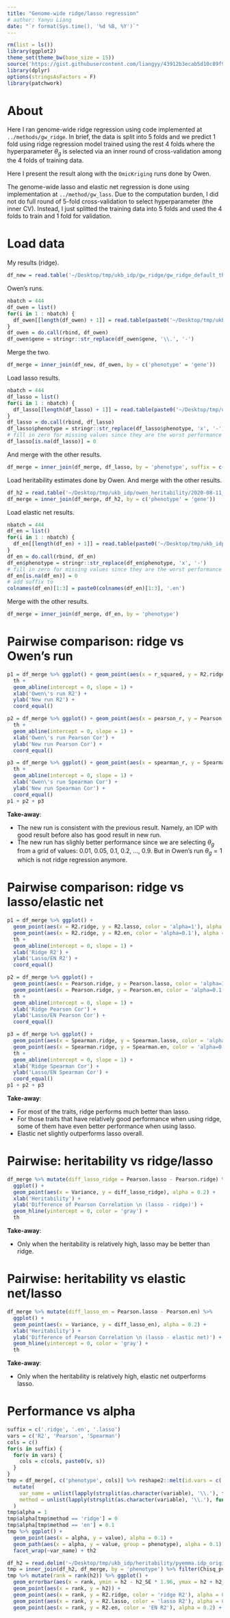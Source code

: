 ```yaml
---
title: "Genome-wide ridge/lasso regression"
# author: Yanyu Liang
date: "`r format(Sys.time(), '%d %B, %Y')`"
---
```


```r
rm(list = ls())
library(ggplot2)
theme_set(theme_bw(base_size = 15))
source('https://gist.githubusercontent.com/liangyy/43912b3ecab5d10c89f9d4b2669871c9/raw/3ca651cfa53ffccb8422f432561138a46e93710f/my_ggplot_theme.R')
library(dplyr)
options(stringsAsFactors = F)
library(patchwork)
```

# About

Here I ran genome-wide ridge regression using code implemented at `../methods/gw_ridge`.
In brief, the data is split into 5 folds and we predict 1 fold using ridge regression model trained using the rest 4 folds where the hyperparameter $\theta_g$ is selected via an inner round of cross-validation among the 4 folds of training data.

Here I present the result along with the `OmicKriging` runs done by Owen.

The genome-wide lasso and elastic net regression is done using implementation at `../method/gw_lass`. 
Due to the computation burden, I did not do full round of 5-fold cross-validation to select hyperparameter (the inner CV). Instead, I just splitted the training data into 5 folds and used the 4 folds to train and 1 fold for validation.


# Load data

My results (ridge).

```r
df_new = read.table('~/Desktop/tmp/ukb_idp/gw_ridge/gw_ridge_default_theta_g_fold_5_5.tsv.gz', header = T)
```

Owen's runs.

```r
nbatch = 444
df_owen = list()
for(i in 1 : nbatch) {
  df_owen[[length(df_owen) + 1]] = read.table(paste0('~/Desktop/tmp/ukb_idp/owen_okriging/okriging_cv_', i, '_summary.txt'), header = T)
}
df_owen = do.call(rbind, df_owen)
df_owen$gene = stringr::str_replace(df_owen$gene, '\\.', '-')
```

Merge the two.

```r
df_merge = inner_join(df_new, df_owen, by = c('phenotype' = 'gene'))
```

Load lasso results.

```r
nbatch = 444
df_lasso = list()
for(i in 1 : nbatch) {
  df_lasso[[length(df_lasso) + 1]] = read.table(paste0('~/Desktop/tmp/ukb_idp/gw_lasso/batch', stringi::stri_pad_left(i - 1, 3, 0), '.gw_lasso.performance.tsv'), header = T)
}
df_lasso = do.call(rbind, df_lasso)
df_lasso$phenotype = stringr::str_replace(df_lasso$phenotype, 'x', '-')
# fill in zero for missing values since they are the worst performance
df_lasso[is.na(df_lasso)] = 0 
```

And merge with the other results.

```r
df_merge = inner_join(df_merge, df_lasso, by = 'phenotype', suffix = c('.ridge', '.lasso'))
```

Load heritability estimates done by Owen.
And merge with the other results.

```r
df_h2 = read.table('~/Desktop/tmp/ukb_idp/owen_heritability/2020-08-11_idp-heritability-estimates.txt.gz', header = T)
df_merge = inner_join(df_merge, df_h2, by = c('phenotype' = 'gene'))
```

Load elastic net results.

```r
nbatch = 444
df_en = list()
for(i in 1 : nbatch) {
  df_en[[length(df_en) + 1]] = read.table(paste0('~/Desktop/tmp/ukb_idp/gw_elastic_net/batch', stringi::stri_pad_left(i - 1, 3, 0), '.gw_lasso.performance.tsv'), header = T)
}
df_en = do.call(rbind, df_en)
df_en$phenotype = stringr::str_replace(df_en$phenotype, 'x', '-')
# fill in zero for missing values since they are the worst performance
df_en[is.na(df_en)] = 0
# add suffix to 
colnames(df_en)[1:3] = paste0(colnames(df_en)[1:3], '.en')
```

Merge with the other results.

```r
df_merge = inner_join(df_merge, df_en, by = 'phenotype')
```

# Pairwise comparison: ridge vs Owen's run

```r
p1 = df_merge %>% ggplot() + geom_point(aes(x = r_squared, y = R2.ridge), alpha = 0.2) + 
  th + 
  geom_abline(intercept = 0, slope = 1) +
  xlab('Owen\'s run R2') +
  ylab('New run R2') + 
  coord_equal()

p2 = df_merge %>% ggplot() + geom_point(aes(x = pearson_r, y = Pearson.ridge), alpha = 0.2) + 
  th + 
  geom_abline(intercept = 0, slope = 1) +
  xlab('Owen\'s run Pearson Cor') +
  ylab('New run Pearson Cor') + 
  coord_equal()

p3 = df_merge %>% ggplot() + geom_point(aes(x = spearman_r, y = Spearman.ridge), alpha = 0.2) + 
  th + 
  geom_abline(intercept = 0, slope = 1) +
  xlab('Owen\'s run Spearman Cor') +
  ylab('New run Spearman Cor') + 
  coord_equal()
p1 + p2 + p3
```


**Take-away**: 

* The new run is consistent with the previous result. Namely, an IDP with good result before also has good result in new run.
* The new run has slighly better performance since we are selecting $\theta_g$ from a grid of values: 0.01, 0.05, 0.1, 0.2, ..., 0.9. But in Owen's run $\theta_g = 1$ which is not ridge regression anymore.



# Pairwise comparison: ridge vs lasso/elastic net

```r
p1 = df_merge %>% ggplot() + 
  geom_point(aes(x = R2.ridge, y = R2.lasso, color = 'alpha=1'), alpha = 0.2) +  
  geom_point(aes(x = R2.ridge, y = R2.en, color = 'alpha=0.1'), alpha = 0.2) + 
  th + 
  geom_abline(intercept = 0, slope = 1) +
  xlab('Ridge R2') +
  ylab('Lasso/EN R2') + 
  coord_equal()

p2 = df_merge %>% ggplot() +
  geom_point(aes(x = Pearson.ridge, y = Pearson.lasso, color = 'alpha=1'), alpha = 0.2) + 
  geom_point(aes(x = Pearson.ridge, y = Pearson.en, color = 'alpha=0.1'), alpha = 0.2) + 
  th + 
  geom_abline(intercept = 0, slope = 1) +
  xlab('Ridge Pearson Cor') +
  ylab('Lasso/EN Pearson Cor') + 
  coord_equal()

p3 = df_merge %>% ggplot() + 
  geom_point(aes(x = Spearman.ridge, y = Spearman.lasso, color = 'alpha=1'), alpha = 0.2) + 
  geom_point(aes(x = Spearman.ridge, y = Spearman.en, color = 'alpha=0.1'), alpha = 0.2) + 
  th + 
  geom_abline(intercept = 0, slope = 1) +
  xlab('Ridge Spearman Cor') +
  ylab('Lasso/EN Spearman Cor') + 
  coord_equal()
p1 + p2 + p3
```


**Take-away**: 

* For most of the traits, ridge performs much better than lasso. 
* For those traits that have relatively good performance when using ridge, some of them have even better performance when using lasso.
* Elastic net slightly outperforms lasso overall.

# Pairwise: heritability vs ridge/lasso

```r
df_merge %>% mutate(diff_lasso_ridge = Pearson.lasso - Pearson.ridge) %>% 
  ggplot() + 
  geom_point(aes(x = Variance, y = diff_lasso_ridge), alpha = 0.2) +
  xlab('Heritability') +
  ylab('Difference of Pearson Correlation \n (lasso - ridge)') + 
  geom_hline(yintercept = 0, color = 'gray') + 
  th
```

**Take-away**: 

* Only when the heritability is relatively high, lasso may be better than ridge.

# Pairwise: heritability vs elastic net/lasso

```r
df_merge %>% mutate(diff_lasso_en = Pearson.lasso - Pearson.en) %>% 
  ggplot() + 
  geom_point(aes(x = Variance, y = diff_lasso_en), alpha = 0.2) +
  xlab('Heritability') +
  ylab('Difference of Pearson Correlation \n (lasso - elastic net)') + 
  geom_hline(yintercept = 0, color = 'gray') + 
  th
```

**Take-away**: 

* Only when the heritability is relatively high, elastic net outperforms lasso.


# Performance vs alpha

```r
suffix = c('.ridge', '.en', '.lasso')
vars = c('R2', 'Pearson', 'Spearman')
cols = c()
for(s in suffix) {
  for(v in vars) {
    cols = c(cols, paste0(v, s))
  }
}
tmp = df_merge[, c('phenotype', cols)] %>% reshape2::melt(id.vars = c('phenotype')) %>% 
  mutate(
    var_name = unlist(lapply(strsplit(as.character(variable), '\\.'), function(x) x[1])),
    method = unlist(lapply(strsplit(as.character(variable), '\\.'), function(x) x[2]))
  )
tmp$alpha = 1
tmp$alpha[tmp$method == 'ridge'] = 0
tmp$alpha[tmp$method == 'en'] = 0.1
tmp %>% ggplot() + 
  geom_point(aes(x = alpha, y = value), alpha = 0.1) + 
  geom_path(aes(x = alpha, y = value, group = phenotype), alpha = 0.1) + 
  facet_wrap(~var_name) + th2
```

```r
df_h2 = read.delim('~/Desktop/tmp/ukb_idp/heritability/pyemma.idp_original.tsv.gz')
tmp = inner_join(df_h2, df_merge, by = 'phenotype') %>% filter(Chisq_pval < 0.05)
tmp %>% mutate(rank = rank(h2)) %>% ggplot() + 
  geom_errorbar(aes(x = rank, ymin = h2 - h2_SE * 1.96, ymax = h2 + h2_SE * 1.96), color = 'gray') +
  geom_point(aes(x = rank, y = h2)) + 
  geom_point(aes(x = rank, y = R2.ridge, color = 'ridge R2'), alpha = 0.2) + 
  geom_point(aes(x = rank, y = R2.lasso, color = 'lasso R2'), alpha = 0.2) + 
  geom_point(aes(x = rank, y = R2.en, color = 'EN R2'), alpha = 0.2) + th
```

